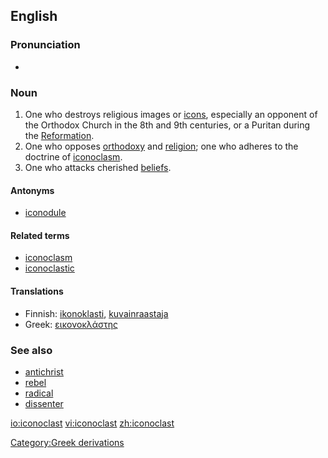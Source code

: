 ==English==
===Pronunciation===
{{IPA|/aɪˈkɒnəklæst/}}
*{{audio|en-us-iconoclast.ogg|Audio (US)}}

===Noun===
{{en-noun}}

# One who destroys religious images or [[icons]], especially an opponent of the Orthodox Church in the 8th and 9th centuries, or a Puritan during the [[Reformation]].
# One who opposes [[orthodoxy]] and [[religion]]; one who adheres to the doctrine of [[iconoclasm]].
# One who attacks cherished [[belief]]s.

====Antonyms====
*[[iconodule]]

====Related terms====
*[[iconoclasm]]
*[[iconoclastic]]

====Translations====
{{top}}
*Finnish: [[ikonoklasti]], [[kuvainraastaja]]
*Greek: [[εικονοκλάστης]]
{{mid}}
{{bottom}}

===See also===
*[[antichrist]]
*[[rebel]]
*[[radical]]
*[[dissenter]]

[[Category:Greek derivations]]

[[io:iconoclast]]
[[vi:iconoclast]]
[[zh:iconoclast]]